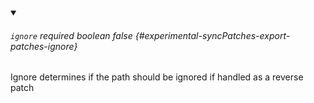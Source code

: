 
<details className="config-field" data-expandable="false" open>
<summary>

###### `ignore` <span className="config-field-required" data-required="false">required</span> <span className="config-field-type">boolean</span> <span className="config-field-default">false</span> <span className="config-field-enum"></span> {#experimental-syncPatches-export-patches-ignore}

Ignore determines if the path should be ignored if handled as a reverse patch

</summary>



</details>
